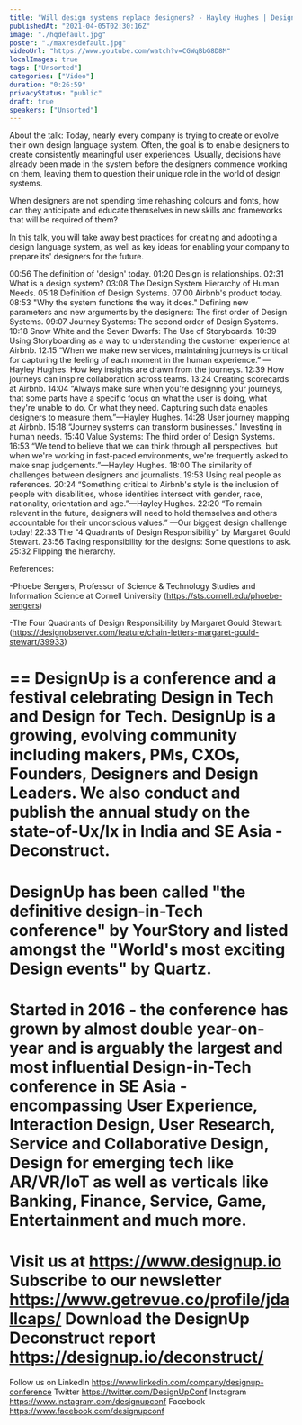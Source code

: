 ```yaml
---
title: "Will design systems replace designers? - Hayley Hughes | DesignUp 2018"
publishedAt: "2021-04-05T02:30:16Z"
image: "./hqdefault.jpg"
poster: "./maxresdefault.jpg"
videoUrl: "https://www.youtube.com/watch?v=CGWqBbG8D8M"
localImages: true
tags: ["Unsorted"]
categories: ["Video"]
duration: "0:26:59"
privacyStatus: "public"
draft: true
speakers: ["Unsorted"]
---
```

About the talk:
Today, nearly every company is trying to create or evolve their own design language system. Often, the goal is to enable designers to create consistently meaningful user experiences. Usually, decisions have already been made in the system before the designers commence working on them, leaving them to question their unique role in the world of design systems. 

When designers are not spending time rehashing colours and fonts, how can they anticipate and educate themselves in new skills and frameworks that will be required of them?

In this talk, you will take away best practices for creating and adopting a design language system, as well as key ideas for enabling your company to prepare its' designers for the future.

00:56  The definition of 'design' today.
01:20  Design is relationships.
02:31  What is a design system?
03:08  The Design System Hierarchy of Human Needs.
05:18  Definition of Design Systems.
07:00  Airbnb's product today.
08:53  "Why the system functions the way it does." Defining new parameters and new arguments by the designers: The first order of Design Systems.
09:07  Journey Systems: The second order of Design Systems.
10:18  Snow White and the Seven Dwarfs: The Use of Storyboards.
10:39  Using Storyboarding as a way to understanding the customer experience at Airbnb.
12:15  “When we make new services, maintaining journeys is critical for capturing the feeling of each moment in the human experience.” —Hayley Hughes. How key insights are drawn from the journeys.
12:39  How journeys can inspire collaboration across teams.
13:24  Creating scorecards at Airbnb.
14:04  “Always make sure when you're designing your journeys, that some parts have a specific focus on what the user is doing, what they're unable to do. Or what they need. Capturing such data enables designers to measure them.”—Hayley Hughes. 
14:28  User journey mapping at Airbnb.
15:18  “Journey systems can transform businesses.” Investing in human needs.
15:40  Value Systems: The third order of Design Systems.
16:53  “We tend to believe that we can think through all perspectives, but when we're working in fast-paced environments, we're frequently asked to make snap judgements.”—Hayley Hughes.
18:00  The similarity of challenges between designers and journalists.
19:53  Using real people as references.
20:24  “Something critical to Airbnb's style is the inclusion of people with disabilities, whose identities intersect with gender, race, nationality, orientation and age.”—Hayley Hughes.
22:20  “To remain relevant in the future, designers will need to hold themselves and others accountable for their unconscious values.” —Our biggest design challenge today!
22:33  The "4 Quadrants of Design Responsibility" by Margaret Gould Stewart.
23:56  Taking responsibility for the designs: Some questions to ask.
25:32  Flipping the hierarchy.

References:

-Phoebe Sengers, Professor of Science & Technology Studies and Information Science at Cornell University (https://sts.cornell.edu/phoebe-sengers) 

-The Four Quadrants of Design Responsibility by Margaret Gould Stewart:(https://designobserver.com/feature/chain-letters-margaret-gould-stewart/39933)

==
DesignUp is a conference and a festival celebrating Design in Tech and Design for Tech.
DesignUp is a growing, evolving community including makers, PMs, CXOs, Founders, Designers and Design Leaders. We also conduct and publish the annual study on the state-of-Ux/Ix in India and SE Asia - Deconstruct.
===
DesignUp has been called "the definitive design-in-Tech conference" by YourStory and listed amongst the "World's most exciting Design events" by Quartz.
==
Started in 2016 - the conference has grown by almost double year-on-year and is arguably the largest and most influential Design-in-Tech conference in SE Asia - encompassing User Experience, Interaction Design, User Research, Service and Collaborative Design, Design for emerging tech like AR/VR/IoT as well as verticals like Banking, Finance, Service, Game, Entertainment and much more.
==
Visit us at https://www.designup.io
Subscribe to our newsletter https://www.getrevue.co/profile/jdallcaps/
Download the DesignUp Deconstruct report https://designup.io/deconstruct/
==
Follow us on
LinkedIn https://www.linkedin.com/company/designup-conference
Twitter https://twitter.com/DesignUpConf
Instagram https://www.instagram.com/designupconf
Facebook https://www.facebook.com/designupconf
